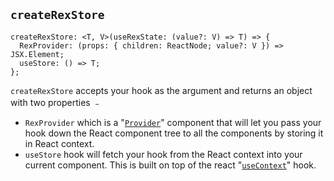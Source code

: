 
<Meta title="Intro/API" />

<!--  -->

## `createRexStore`

```tsx
createRexStore: <T, V>(useRexState: (value?: V) => T) => {
  RexProvider: (props: { children: ReactNode; value?: V }) => JSX.Element;
  useStore: () => T;
};
```

`createRexStore` accepts your hook as the argument and returns an object with two properties ﹣

- `RexProvider` which is a "[`Provider`](https://reactjs.org/docs/context.html#contextprovider)" component that will let you pass your hook down the React component tree to all the components by storing it in React context.
- `useStore` hook will fetch your hook from the React context into your current component. This is built on top of the react "[`useContext`](https://reactjs.org/docs/hooks-reference.html#usecontext)" hook.
